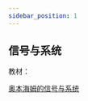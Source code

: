 ```yaml
---
sidebar_position: 1
---
```




<SkillList>
  <div title="电子技术知识体系" items={[
    { name: "电路", progress: 5, description: "实际仿真过PLC" },
    { name: "信号与系统", progress: 5, description: "实际仿真过PLC" },
    { name: "模拟电路电子技术", progress: 70, description: "实际操作过PLC，会基础编程" },
    { name: "数字电路电子技术", progress: 5, description: "实际仿真过PLC" },
    { name: "嵌入式电路设计", progress: 0, description: "实际仿真过PLC" },
    { name: "EDA技术", progress: 5, description: "实际仿真过PLC" },
    { name: "集成电路基础", progress: 5, description: "实际仿真过PLC" },
    { name: "FPGA设计", progress: 5, description: "实际仿真过PLC"}
  ]} />
</SkillList>


## 信号与系统

教材：

[奥本海姆的信号与系统](https://book.douban.com/subject/21359219/)